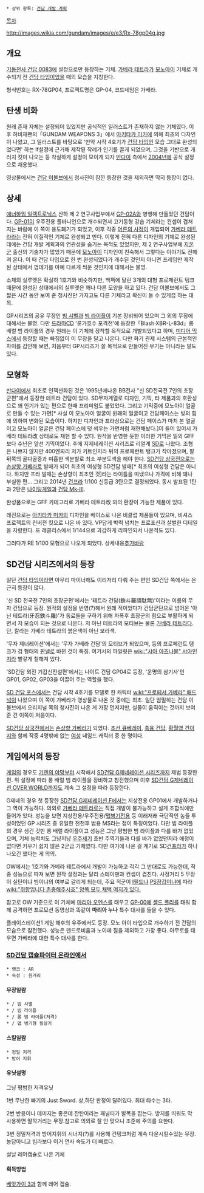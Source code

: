  * 상위 항목: [[건담 개발 계획]]

[[목차]]

http://images.wikia.com/gundam/images/e/e3/Rx-78gp04g.jpg

== 개요 ==
[[기동전사 건담 0083]]에 설정으로만 등장하는 기체. [[가베라 테트라]]가 [[모노아이]] 기체로 개수되기 전 [[건담 타입]]이었을 때의 모습을 지칭한다.

형식번호는 RX-78GP04, 프로젝트명은 GP-04, 코드네임은 가베라.


== 탄생 비화 ==
원래 존재 자체는 설정되어 있었지만 공식적인 일러스트가 존재하지 않는 기체였다. 이후 하비재팬의「GUNDAM WEAPONS 3」에서 [[아키타카 미카]]에 의해 최초의 디자인이 나왔고, 그 일러스트를 바탕으로 '만약 시작 4호기가 [[건담 타입]]인 모습 그대로 완성되었다면' 하는 if설정에 근거해 제작된 작례가 인기를 끌게 되었으며, 그것을 기반으로 개러지 킷이 나오는 등 착실하게 설정이 모이게 되자 [[반다이]] 측에서 [[2004년]]에 공식 설정으로 채용했다.

영상물에서는 [[건담 이볼브]]에서 청사진이 잠깐 등장한 것을 제외하면 딱히 등장이 없다.


== 상세 ==
[[애너하임 일렉트로닉스]] 산하 제 2 연구사업부에서 [[GP-02A]]와 병행해 만들었던 건담이다. [[GP-01]]이 우주전용 풀바니언으로 개수되면서 고기동형 강습 기체라는 컨셉이 겹쳐지는 바람에 이 쪽이 용도폐기가 되었고, 이후 각종 [[어른의 사정]]이 개입되어 [[가베라 테트라]]라는 전혀 이질적인 기체로 완성되고 만다. 이렇게 전혀 다른 디자인의 기체로 완성된 데에는 건담 개발 계획과의 연관성을 숨기는 목적도 있었지만, 제 2 연구사업부에 [[지온군]] 출신의 기술자가 많았기 때문에 [[모노아이]] 디자인이 친숙해서 그렇다는 이야기도 전해져 온다. 이 때 건담 타입으로 한 번 완성되었다가 개수된 것인지 아니면 프레임만 제작된 상태에서 껍데기를 아예 다르게 씌운 것인지에 대해서는 불명.

소체의 실루엣은 확실히 1호기와 비슷하지만, 백팩에 달린 3개의 대형 프로페런트 탱크 때문에 완성된 상태에서의 실루엣은 꽤나 다른 모양을 하고 있다. 건담 이볼브에서도 그 짧은 시간 동안 보여 준 청사진만 가지고도 다른 기체라고 확신이 들 수 있게끔 하는 대목.

GP시리즈의 공유 무장인 [[빔 샤벨]]과 [[빔 라이플]]이 기본 장비되어 있으며 그 외의 무장에 대해서는 불명. 다만 [[드라마CD]] '룬가호수 포격전'에 등장한「Blash·XBR-L-83d」롱 배럴 빔 라이플의 경우 원래는 이 기체에 장착할 목적으로 개발되었다고 하며, [[미디어 믹스]]에서 등장할 때는 빠짐없이 이 무장을 달고 나온다. 다만 화기 관제 시스템의 근본적인 차이를 감안해 보면, 처음부터 GP시리즈가 쓸 목적으로 만들어진 무기는 아니라는 말도 있다.


== 모형화 ==
[[반다이]]에서 최초로 인젝션화된 것은 1995년에나온 BB전사 "신 SD전국전 7인의 초장군편"에서 등장한 테트라 건담이 있다. SD무자계열로 디자인, 기믹, 타 제품과의 호환성으로 꽤 인기가 있는 편으로 한때 프리미엄도 붙었었다. 그리고 기믹중에 모노아이 얼굴로 만들 수 있는 가면[* 사실 이 모노아이 얼굴이 원래의 얼굴이고 건담페이스는 빛의 힘에 의하여 변화된 모습이다. 하지만 디자인과 프라상으로는 건담 페이스가 마치 본 얼굴이고 모노아이 얼굴은 건담 페이스에 덧 씌우는 가면처럼 재현해놨다.]이 들어 있어서 가베라 테트라改 상태로도 재현 할 수 있다. 원작을 반영한 듯한 이러한 기믹은 밑의 GFF보다 수년은 앞선 기믹이었다. 후에 지제네레이션 시리즈로 리얼계 [[SD]]로 나왔다. 조형은 나쁘지 않지만 400엔짜리 저가 키트인지라 뒤의 프로페런트 탱크가 작아졌으며, 팔 뒤쪽의 골다골증과 미흡한 색분할로 최소 부분도색을 해야 한다. [[SD건담 삼국전]]으로는 [[손상향 가베라]]로 발매가 되어 최초의 여성형 SD건담 발매[* 최초의 여성형 건담은 아니다. 하지만 프라 발매는 손상향이 최초인 것]라는 타이틀을 따냈으나 가격에 비해 꽤나 부실한 편... 그리고 2014년 [[건프라]] 1/100 신등급 3탄으로 결정되었다. 동시 발표된 1탄과 2탄은 [[나이팅게일]]과 [[건담 Mk-III]].

완성품으로는 GFF 카테고리로 가베라 테트라改 와의 환장이 가능한 제품이 있다.

레진으로는 [[아키타카 미카]]의 디자인을 베이스로 나온 비클럽 제품들이 있으며, 비셔스 프로젝트의 컨버전 킷으로 나온 바 있다. VP답게 박력 념치는 프로포션과 살벌한 디테일을 자랑한다. 또 레클리스에서 1/144으로 과감하게 리파인되서 나온적도 있다.


그러다가 RE 1/100 모형으로 나오게 되었다. 상세내용[[추가바람]]
== SD건담 시리즈에서의 등장 ==
일단 [[건담 타입]]이라면 아무리 마이너해도 이리저리 다뤄 주는 편인 SD건담 쪽에서는 은근히 등장이 많다.

'신 SD 전국전 7인의 초장군편'에서는 '테트라 건담(鉄斗羅頑駄無)'이라는 이름의 무자 건담으로 등장. 원작의 설정을 반영(?)해서 원래 적이었다가 건담군단으로 넘어온 '아닌 테트라(牙忍鉄斗羅)'가 동료들을 구하기 위해 자폭후 초장군의 힘으로 부활하게 되면서 저 모습이 되는 것으로 나온다. 저 아닌 테트라의 모티브는 물론 [[가베라 테트라]]다. 단, 칼라는 가베라 테트라의 붉은색이 아닌 보라색.

'무자 제너레이션'에서는 '무자 가베라 건담'의 모티브가 되었으며, 등의 프로페런트 탱크가 검 형태의 [[판넬]]로 바뀐 것이 특징. 여기서의 파일럿은 [[wiki:"샤아 아즈나블" 샤아]]인지라 빨갛게 칠해져 있다.

'SD건담 외전 기갑신전설편'에서는 나이트 건담 GP04로 등장, '운명의 삼기사'인 GP01, GP02, GP03을 이끌어 주는 역할을 했다.

[[SD 건담 포스]]에서는 건담 시작 4호기를 모델로 한 캐릭터 [[wiki:"프로페서 가베라" 매드넉]]이 나왔으며 이 쪽이 가베라가 영상물로 나온 것 중에는 최초. 일단 엄밀히는 건담 이볼브에서 오리지널 쪽의 청사진이 나온 게 가장 먼저지만, 실물이 움직이는 것까지 보여 준 건 이쪽이 처음이다.

[[SD건담 삼국전]]에서는 [[손상향 가베라]]가 되었다. [[초선 큐베레이]], [[축융 건담]], [[황월영 건이지]]와 함께 작중 4명밖에 없는 [[여성]] 네임드 캐릭터 중 한 명이다.


== 게임에서의 등장 ==
[[게임]]의 경우도 [[기렌의 야망]]부터 시작해서 [[SD건담 G제네레이션 시리즈]]까지 제법 등장한 편. 위 설정에 따라 롱 배럴 빔 라이플을 장비하고 참전했으며 이후 [[SD건담 G제네레이션 OVER WORLD]]까지도 계속 그 설정을 따라 등장한다.

G제네의 경우 첫 등장한 [[SD건담 G제네레이션 F]]에서는 지상전용 GP01에서 개발하거나 그 역이 가능하다. 의외로 [[가베라 테트라]]로는 직접 개발이 불가능하고 설계 조합식에만 들어가 있다. 성능을 보면 지상전용/우주전용/[[맵병기]]전용 등 이래저래 극단적인 놈들 투성이었던 GP 시리즈 중 유일한 전천후 범용 MS라는 점이 특징이었다. 다만 빔 라이플의 경우 생긴 것만 롱 배럴 라이플이고 성능은 그냥 평범한 빔 라이플과 다를 바가 없었으며, 기체 능력치도 그냥저냥 [[우주세기]] 초반 주역기들과 다를 바가 없었던지라 애정이 없다면 키우기 쉽지 않은 2군급 기체였다. 다만 여기에 나온 걸 계기로 SD[[건프라]]가 하나 나오긴 했다는 게 의의.

OW에서는 1호기와 가베라 테트라에서 개발이 가능하고 각각 그 반대로도 가능한데, 작중 성능으로 따져 보면 원작 설정과는 달리 스테이맨과 컨셉이 겹친다. 사정거리 5 무장이 실탄이냐 빔이냐의 여부로 갈리게 되는데, 주요 적군이 [[I필드]]냐 [[PS장갑]]이냐에 따라 [[wiki:"취향입니다 존중해주시죠" 양쪽 모두 채택 여지가 있다.]]

참고로 OW 기준으로 이 기체에 [[마리아 오엔스]]를 태우고 [[GP-00]]에 [[셸드 폴리]]를 태워 함께 공격하면 프로모션 동영상과 똑같이 '''마리아 누나''' 특수 대사를 들을 수 있다.

플레이스테이션1 게임 해후의 우주에서도 등장. 모노 아이 타입으로 개수하기 전 건담의 모습으로 참전했다. 성능은 덴드로비움과 노이에 질을 제외하고 가장 좋다. 아무로를 태우면 가베라에 대한 특수 대사를 한다.


=== [[SD건담 캡슐파이터 온라인]]에서 ===
 * 랭크 : AR
 * 속성 : 원거리
==== 무장일람 ====
 * / 빔 사벨
 * / 빔 라이플
 * / 롱 빔 라이플(저격)
 * / 맵 병기형 필살기
==== 스킬일람 ====
 * 정밀 저격
 * 방어 지휘
==== 유닛설명 ====

그냥 평범한 저격유닛

1번 무난한 빠기의 Just Sword. 상,하단 판정이 달려있다. 최대 타수는 3타.

2번 반응이나 데미지는 좋은데 잔탄이라는 패널티가 발목을 잡는다. 방지를 띄워도 막 사용하면 딸깍거리는 무장.참고로 의외로 잘 안 맞으니 조준에 주의를 요한다.

3번 정밀저격과 방어지휘의 시너지(?)를 사용해 건탱크처럼 계속 다운시킬수있는 무장.농담아니고 빔라보다 이거 연사 속도가 더 빠르다.

설날 레어캡슐로 나온 기체

==== 획득방법 ====
[[베앗가이 3]]과 함께 레어 캡슐.
